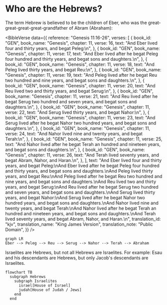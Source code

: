 
# Who are the Hebrews?

The term Hebrew is believed to be the children of Eber, who was the great-great-great-great-grandfather of Abram (Abraham):

<BibleVerse
  data={{
    reference: "Genesis 11:16-26",
    verses: [
      {
        book_id: "GEN",
        book_name: "Genesis",
        chapter: 11,
        verse: 16,
        text: "And Eber lived four and thirty years, and begat Peleg:\n",
      },
      {
        book_id: "GEN",
        book_name: "Genesis",
        chapter: 11,
        verse: 17,
        text: "And Eber lived after he begat Peleg four hundred and thirty years, and begat sons and daughters.\n",
      },
      {
        book_id: "GEN",
        book_name: "Genesis",
        chapter: 11,
        verse: 18,
        text: "And Peleg lived thirty years, and begat Reu:\n",
      },
      {
        book_id: "GEN",
        book_name: "Genesis",
        chapter: 11,
        verse: 19,
        text: "And Peleg lived after he begat Reu two hundred and nine years, and begat sons and daughters.\n",
      },
      {
        book_id: "GEN",
        book_name: "Genesis",
        chapter: 11,
        verse: 20,
        text: "And Reu lived two and thirty years, and begat Serug:\n",
      },
      {
        book_id: "GEN",
        book_name: "Genesis",
        chapter: 11,
        verse: 21,
        text: "And Reu lived after he begat Serug two hundred and seven years, and begat sons and daughters.\n",
      },
      {
        book_id: "GEN",
        book_name: "Genesis",
        chapter: 11,
        verse: 22,
        text: "And Serug lived thirty years, and begat Nahor:\n",
      },
      {
        book_id: "GEN",
        book_name: "Genesis",
        chapter: 11,
        verse: 23,
        text: "And Serug lived after he begat Nahor two hundred years, and begat sons and daughters.\n",
      },
      {
        book_id: "GEN",
        book_name: "Genesis",
        chapter: 11,
        verse: 24,
        text: "And Nahor lived nine and twenty years, and begat Terah:\n",
      },
      {
        book_id: "GEN",
        book_name: "Genesis",
        chapter: 11,
        verse: 25,
        text: "And Nahor lived after he begat Terah an hundred and nineteen years, and begat sons and daughters.\n",
      },
      {
        book_id: "GEN",
        book_name: "Genesis",
        chapter: 11,
        verse: 26,
        text: "And Terah lived seventy years, and begat Abram, Nahor, and Haran.\n",
      },
    ],
    text: "And Eber lived four and thirty years, and begat Peleg:\nAnd Eber lived after he begat Peleg four hundred and thirty years, and begat sons and daughters.\nAnd Peleg lived thirty years, and begat Reu:\nAnd Peleg lived after he begat Reu two hundred and nine years, and begat sons and daughters.\nAnd Reu lived two and thirty years, and begat Serug:\nAnd Reu lived after he begat Serug two hundred and seven years, and begat sons and daughters.\nAnd Serug lived thirty years, and begat Nahor:\nAnd Serug lived after he begat Nahor two hundred years, and begat sons and daughters.\nAnd Nahor lived nine and twenty years, and begat Terah:\nAnd Nahor lived after he begat Terah an hundred and nineteen years, and begat sons and daughters.\nAnd Terah lived seventy years, and begat Abram, Nahor, and Haran.\n",
    translation_id: "kjv",
    translation_name: "King James Version",
    translation_note: "Public Domain",
  }}
/>

```mermaid
graph LR
Eber --> Peleg --> Reu --> Serug --> Nahor --> Terah --> Abraham
```

<Callout type="info">
  Israelites are Hebrews, but not all Hebrews are Israelites. For example: Esau
  and his descendants are Hebrews, but only Jacob's descendants are Israelites.
</Callout>

```mermaid
flowchart TB
  subgraph Hebrews
    subgraph Israelites
      israel[House of Israel]
      judah[House of Judah / Jews]
    end
  end
```
